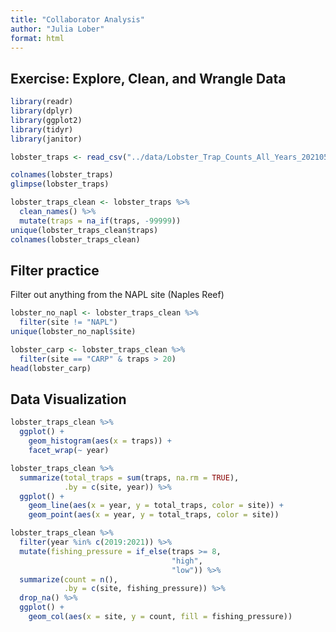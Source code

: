 ```yaml
---
title: "Collaborator Analysis"
author: "Julia Lober"     
format: html
---
```


## Exercise: Explore, Clean, and Wrangle Data

```r
library(readr)
library(dplyr)
library(ggplot2)
library(tidyr)
library(janitor)
```

```r
lobster_traps <- read_csv("../data/Lobster_Trap_Counts_All_Years_20210519.csv")
```

```r
colnames(lobster_traps)
glimpse(lobster_traps)
```

```r
lobster_traps_clean <- lobster_traps %>% 
  clean_names() %>% 
  mutate(traps = na_if(traps, -99999))
unique(lobster_traps_clean$traps)
colnames(lobster_traps_clean)
```

## Filter practice 

Filter out anything from the NAPL site (Naples Reef)

```r
lobster_no_napl <- lobster_traps_clean %>% 
  filter(site != "NAPL")
unique(lobster_no_napl$site)
```

```r
lobster_carp <- lobster_traps_clean %>% 
  filter(site == "CARP" & traps > 20)
head(lobster_carp)
```

## Data Visualization

```r
lobster_traps_clean %>% 
  ggplot() +
    geom_histogram(aes(x = traps)) + 
    facet_wrap(~ year)

```

```r
lobster_traps_clean %>% 
  summarize(total_traps = sum(traps, na.rm = TRUE),
            .by = c(site, year)) %>% 
  ggplot() +
    geom_line(aes(x = year, y = total_traps, color = site)) +
    geom_point(aes(x = year, y = total_traps, color = site)) 
```
```r
lobster_traps_clean %>% 
  filter(year %in% c(2019:2021)) %>% 
  mutate(fishing_pressure = if_else(traps >= 8,
                                    "high",
                                    "low")) %>% 
  summarize(count = n(),
            .by = c(site, fishing_pressure)) %>% 
  drop_na() %>% 
  ggplot() + 
    geom_col(aes(x = site, y = count, fill = fishing_pressure))

```

